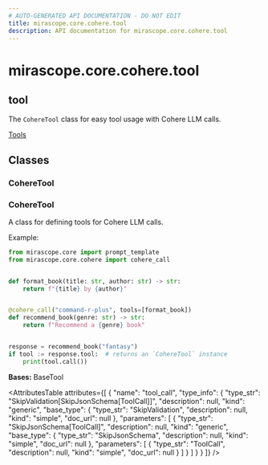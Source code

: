 ```yaml
---
# AUTO-GENERATED API DOCUMENTATION - DO NOT EDIT
title: mirascope.core.cohere.tool
description: API documentation for mirascope.core.cohere.tool
---
```


# mirascope.core.cohere.tool

## <ApiType type="Module" module="mirascope.core.cohere.tool" path="core/cohere/tool" symbolName="tool" /> tool

The `CohereTool` class for easy tool usage with Cohere LLM calls.

<Info title="Usage">

[Tools](/docs/mirascope/learn/tools)

</Info>

## Classes

### CohereTool

### <ApiType type="Class" module="mirascope.core.cohere.tool" path="core/cohere/tool" symbolName="CohereTool" /> CohereTool

A class for defining tools for Cohere LLM calls.

Example:

```python
from mirascope.core import prompt_template
from mirascope.core.cohere import cohere_call


def format_book(title: str, author: str) -> str:
    return f"{title} by {author}"


@cohere_call("command-r-plus", tools=[format_book])
def recommend_book(genre: str) -> str:
    return f"Recommend a {genre} book"


response = recommend_book("fantasy")
if tool := response.tool:  # returns an `CohereTool` instance
    print(tool.call())
```

**Bases:** BaseTool

<AttributesTable
  attributes={[
  {
    "name": "tool_call",
    "type_info": {
      "type_str": "SkipValidation[SkipJsonSchema[ToolCall]]",
      "description": null,
      "kind": "generic",
      "base_type": {
        "type_str": "SkipValidation",
        "description": null,
        "kind": "simple",
        "doc_url": null
      },
      "parameters": [
        {
          "type_str": "SkipJsonSchema[ToolCall]",
          "description": null,
          "kind": "generic",
          "base_type": {
            "type_str": "SkipJsonSchema",
            "description": null,
            "kind": "simple",
            "doc_url": null
          },
          "parameters": [
            {
              "type_str": "ToolCall",
              "description": null,
              "kind": "simple",
              "doc_url": null
            }
          ]
        }
      ]
    }
  }
]}
/>



